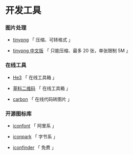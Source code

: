 # 开发工具

### 图片处理

- [tinypng](https://tinypng.com/) 「 压缩、可转格式 」

- [tinypng 中文版](https://tinify.cn/) 「 只能压缩、最多 20 张，单张限制 5M 」

### 在线工具

- [He3](https://he3.cn/) 「 在线工具箱 」

- [草料二维码](https://cli.im/) 「 在线工具箱 」

- [carbon](https://carbon.now.sh/) 「 在线代码转图片 」

### 开源图标库

- [iconfont](https://www.iconfont.cn/) 「 阿里系 」

- [iconpark](https://iconpark.oceanengine.com/) 「 字节系 」

- [iconfinder](https://www.iconfinder.com/) 「 免费 」

###
